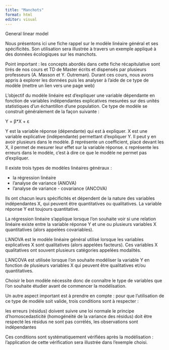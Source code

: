 ```yaml
---
title: "Manchots"
format: html
editor: visual
---
```


General linear model

Nous présentons ici une fiche rappel sur le modèle linéaire général et ses spécificités. Son utilisation sera illustrée à travers un exemple appliqué à des données écologiques sur les manchots. 

Point important : les concepts abordés dans cette fiche récapitulative sont tirés de nos cours et TD de Master écrits et dispensés par plusieurs professeurs (A. Masson et Y. Outreman). Durant ces cours, nous avons appris à explorer les données puis les analyser à l’aide de ce type de modèle (mettre un lien vers une page web)

L’objectif du modèle linéaire est d’expliquer une variable dépendante en fonction de variables indépendantes explicatives mesurées sur des unités statistiques d’un échantillon d’une population. 
Ce type de modèle se construit généralement de la façon suivante : 

Y = β*X + ε 

Y est la variable réponse (dépendante) qui est à expliquer.
X est une variable explicative (indépendante) permettant d’expliquer Y. Il peut y en avoir plusieurs dans le modèle. 
β représente un coefficient, placé devant les X, il permet de mesurer leur effet sur la variable réponse. 
ε représente les erreurs dans le modèle, c’est à dire ce que le modèle ne permet pas d’expliquer. 

Il existe trois types de modèles linéaires généraux : 

- la régression linéaire 
- l’analyse de variance (ANOVA)
- l’analyse de variance - covariance (ANCOVA)

Ils ont chacun leurs spécificités et dépendent de la nature des variables indépendantes X, qui peuvent être quantitatives ou qualitatives. La variable réponse Y est toujours quantitative. 

La régression linéaire s’applique lorsque l’on souhaite voir si une relation linéaire existe entre la variable réponse Y et une ou plusieurs variables X quantitatives (alors appelées covariables). 

L’ANOVA est le modèle linéaire général utilisé lorsque les variables explicatives X sont qualitatives (alors appelées facteurs). Ces variables X qualitatives ont souvent plusieurs catégories appelées modalités. 

L’ANCOVA est utilisée lorsque l’on souhaite modéliser la variable Y en fonction de plusieurs variables X qui peuvent être qualitatives et/ou quantitatives. 

Choisir le bon modèle nécessite donc de connaître le type de variables que l’on souhaite étudier avant de commencer la modélisation. 

Un autre aspect important est à prendre en compte : pour que l’utilisation de ce type de modèle soit valide, trois conditions sont à respecter : 

les erreurs (résidus) doivent suivre une loi normale 
le principe d’homoscedasticité (homogénéité de la variance des résidus) doit être respecté 
les résidus ne sont pas corrélés, les observations sont indépendantes 

Ces conditions sont systématiquement vérifiées après la modélisation : l’application de cette vérification sera illustrée dans l’exemple choisi. 
